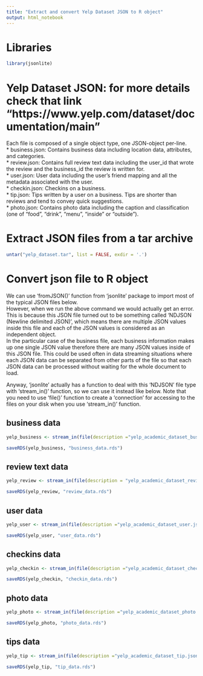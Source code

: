 ---
title: "Extract and convert Yelp Dataset JSON to R object"
output: html_notebook
---

# Libraries

```{r}
library(jsonlite)
```

# Yelp Dataset JSON: for more details check that link "https://www.yelp.com/dataset/documentation/main"

Each file is composed of a single object type, one JSON-object per-line.  
* business.json: Contains business data including location data, attributes, and categories.  
* review.json: Contains full review text data including the user_id that wrote the review and the business_id the review is written for.  
* user.json: User data including the user's friend mapping and all the metadata associated with the user.  
* checkin.json: Checkins on a business.  
* tip.json: Tips written by a user on a business. Tips are shorter than reviews and tend to convey quick suggestions.  
* photo.json: Contains photo data including the caption and classification (one of "food", "drink", "menu", "inside" or "outside").  


# Extract JSON files from a tar archive

```{r}
untar("yelp_dataset.tar", list = FALSE, exdir = '.')
```

# Convert json file to R object

We can use 'fromJSON()' function from 'jsonlite' package to import most of the typical JSON files below.  
However, when we run the above command we would actually get an error.
This is because this JSON file turned out to be something called 'NDJSON (Newline delimited JSON)', which means there are multiple JSON values inside this file and each of the JSON values is considered as an independent object.   
In the particular case of the business file, each business information makes up one single JSON value therefore there are many JSON values inside of this JSON file. This could be used often in data streaming situations where each JSON data can be separated from other parts of the file so that each JSON data can be processed without waiting for the whole document to load.

Anyway, 'jsonlite' actually has a function to deal with this 'NDJSON' file type with 'stream_in()' function, so we can use it instead like below.
Note that you need to use 'file()' function to create a 'connection' for accessing to the files on your disk when you use 'stream_in()' function.

## business data

```{r}
yelp_business <- stream_in(file(description ="yelp_academic_dataset_business.json"))

saveRDS(yelp_business, "business_data.rds")
```

## review text data

```{r}
yelp_review <- stream_in(file(description = "yelp_academic_dataset_review.json"))

saveRDS(yelp_review, "review_data.rds")
```


## user data 

```{r}
yelp_user <- stream_in(file(description ="yelp_academic_dataset_user.json"))

saveRDS(yelp_user, "user_data.rds")
```

## checkins data

```{r}
yelp_checkin <- stream_in(file(description ="yelp_academic_dataset_checkin.json"))

saveRDS(yelp_checkin, "checkin_data.rds")
```

## photo data

```{r}
yelp_photo <- stream_in(file(description ="yelp_academic_dataset_photo.json"))

saveRDS(yelp_photo, "photo_data.rds")
```

## tips data

```{r}
yelp_tip <- stream_in(file(description ="yelp_academic_dataset_tip.json"))

saveRDS(yelp_tip, "tip_data.rds")
```

